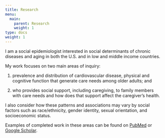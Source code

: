 ```yaml
---
title: Research
menu:
  main:
    parent: Research
    weight: 1
type: docs
weight: 1
---
```


I am a social epidemiologist interested in social determinants of chronic diseases and aging in both the U.S. and in low and middle income countries.  

My work focuses on two main areas of inquiry: 

1. prevalence and distribution of cardiovascular disease, physical and cognitive function that generate care needs among older adults; and 

2. who provides social support, including caregiving, to family members with care needs and how does that support affect the caregiver’s health.

I also consider how these patterns and associations may vary by social factors such as race/ethnicity, gender identity, sexual orientation, and socioeconomic status.

Examples of completed work in these areas can be found on [PubMed](https://www.ncbi.nlm.nih.gov/pubmed?term=Capistrant%2C%20Benjamin%5BAuthor%5D) or [Google Scholar](https://scholar.google.com/citations?hl=en&pli=1&user=987QJWYAAAAJ).